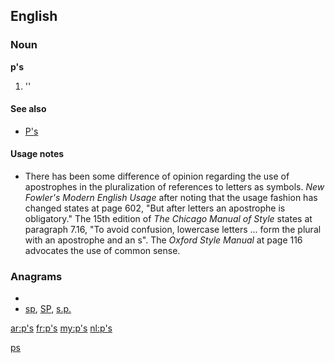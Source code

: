 {{also|Appendix:Variations of "ps"}}
==English==

===Noun===
'''p's'''

# ''{{plural of|[[p]]}}

====See also====
* [[P's]]

====Usage notes====
* There has been some difference of opinion regarding the use of apostrophes in the pluralization of references to letters as symbols.  ''New Fowler's Modern English Usage'' after noting that the usage fashion has changed states at page 602, "But after letters an apostrophe is obligatory."    The 15th edition of ''The Chicago Manual of Style'' states at paragraph 7.16, "To avoid confusion, lowercase letters ... form the plural with an apostrophe and an s".  The ''Oxford Style Manual'' at page 116 advocates the use of common sense.

===Anagrams===
* {{alphagram|ps}}
* [[sp#English|sp]], [[SP#English|SP]], [[s.p.#English|s.p.]]

[[Category:English terms spelled with '|ps]]

[[ar:p's]]
[[fr:p's]]
[[my:p's]]
[[nl:p's]]